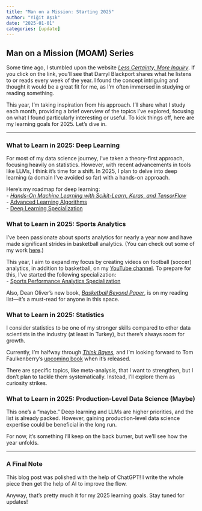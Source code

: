 ```yaml
---
title: "Man on a Mission: Starting 2025"
author: "Yiğit Aşık"
date: "2025-01-01"
categories: [update]
---
```


## Man on a Mission (MOAM) Series

Some time ago, I stumbled upon the website [*Less Certainty, More Inquiry*](https://darrylblackport.com/). If you click on the link, you'll see that Darryl Blackport shares what he listens to or reads every week of the year. I found the concept intriguing and thought it would be a great fit for me, as I’m often immersed in studying or reading something.  

This year, I’m taking inspiration from his approach. I’ll share what I study each month, providing a brief overview of the topics I’ve explored, focusing on what I found particularly interesting or useful. To kick things off, here are my learning goals for 2025. Let’s dive in.  
  
---

### What to Learn in 2025: Deep Learning  

For most of my data science journey, I’ve taken a theory-first approach, focusing heavily on statistics. However, with recent advancements in tools like LLMs, I think it’s time for a shift. In 2025, I plan to delve into deep learning (a domain I’ve avoided so far) with a hands-on approach.  

Here’s my roadmap for deep learning:  
- [*Hands-On Machine Learning with Scikit-Learn, Keras, and TensorFlow*](https://www.oreilly.com/library/view/hands-on-machine-learning/9781492032632/)  
- [Advanced Learning Algorithms](https://www.coursera.org/learn/advanced-learning-algorithms?specialization=machine-learning-introduction)  
- [Deep Learning Specialization](https://www.coursera.org/specializations/deep-learning)  
  
### What to Learn in 2025: Sports Analytics  

I’ve been passionate about sports analytics for nearly a year now and have made significant strides in basketball analytics. (You can check out some of my work [here](https://www.linkedin.com/in/yigitasik/).)  

This year, I aim to expand my focus by creating videos on football (soccer) analytics, in addition to basketball, on my [YouTube channel](https://www.youtube.com/@yigasIRL). To prepare for this, I’ve started the following specialization:  
- [Sports Performance Analytics Specialization](https://www.coursera.org/specializations/sports-analytics)  

Also, Dean Oliver’s new book, [*Basketball Beyond Paper*](https://www.amazon.com/Basketball-beyond-Paper-Analytics-Revolution/dp/1496240499), is on my reading list—it’s a must-read for anyone in this space.  
  
### What to Learn in 2025: Statistics  

I consider statistics to be one of my stronger skills compared to other data scientists in the industry (at least in Turkey), but there’s always room for growth.  

Currently, I’m halfway through [*Think Bayes*](https://allendowney.github.io/ThinkBayes2/), and I’m looking forward to Tom Faulkenberry’s [upcoming book](https://www.routledge.com/Bayesian-Statistics-The-Basics/Faulkenberry/p/book/9781032744001) when it’s released.  

There are specific topics, like meta-analysis, that I want to strengthen, but I don’t plan to tackle them systematically. Instead, I’ll explore them as curiosity strikes.  
  
### What to Learn in 2025: Production-Level Data Science (Maybe)  

This one’s a “maybe.” Deep learning and LLMs are higher priorities, and the list is already packed. However, gaining production-level data science expertise could be beneficial in the long run.  

For now, it’s something I’ll keep on the back burner, but we’ll see how the year unfolds.  
  
---

### A Final Note 

This blog post was polished with the help of ChatGPT! I write the whole piece then get the help of AI to improve the flow.

Anyway, that’s pretty much it for my 2025 learning goals. Stay tuned for updates!
